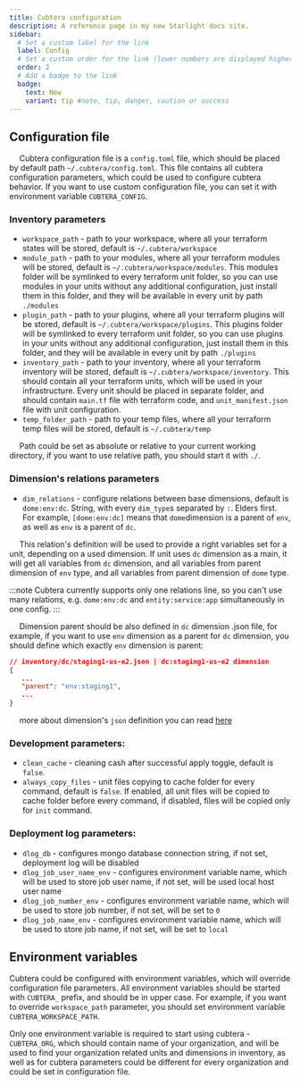 ```yaml
---
title: Cubtera configuration
description: A reference page in my new Starlight docs site.
sidebar:
  # Set a custom label for the link
  label: Config
  # Set a custom order for the link (lower numbers are displayed higher up)
  order: 2
  # Add a badge to the link
  badge:
    text: New
    variant: tip #note, tip, danger, caution or success
---
```



## Configuration file

&emsp; Cubtera configuration file is a `config.toml` file, which should be placed by default path `~/.cubtera/config.toml`. This file contains all cubtera configuration parameters, which could be used to configure cubtera behavior. If you want to use custom configuration file, you can set it with environment variable `CUBTERA_CONFIG`.

### Inventory parameters
- `workspace_path` - path to your workspace, where all your terraform states will be stored, default is `~/.cubtera/workspace`
- `module_path` - path to your modules, where all your terraform modules will be stored, default is `~/.cubtera/workspace/modules`. This modules folder will be symlinked to every terraform unit folder, so you can use modules in your units without any additional configuration, just install them in this folder, and they will be available in every unit by path `./modules`
- `plugin_path` - path to your plugins, where all your terraform plugins will be stored, default is `~/.cubtera/workspace/plugins`. This plugins folder will be symlinked to every terraform unit folder, so you can use plugins in your units without any additional configuration, just install them in this folder, and they will be available in every unit by path `./plugins`
- `inventory_path` - path to your inventory, where all your terraform inventory will be stored, default is `~/.cubtera/workspace/inventory`. This should contain all your terraform units, which will be used in your infrastructure. Every unit should be placed in separate folder, and should contain `main.tf` file with terraform code, and `unit_manifest.json` file with unit configuration.
- `temp_folder_path` - path to your temp files, where all your terraform temp files will be stored, default is `~/.cubtera/temp`

&emsp; Path could be set as absolute or relative to your current working directory, if you want to use relative path, you should start it with `./`.

### Dimension's relations parameters

- `dim_relations` - configure relations between base dimensions, default is `dome:env:dc`. String, with every `dim_type`s separated by `:`. Elders first. For example, `[dome:env:dc]` means that `dome`dimension is a parent of `env`, as well as `env` is a parent of `dc`.

&emsp; This relation's definition will be used to provide a right variables set for a unit, depending on a used dimension. If unit uses `dc` dimension as a main, it will get all variables from `dc` dimension, and all variables from parent dimension of `env` type, and all variables from parent dimension of `dome` type.

:::note
Cubtera currently supports only one relations line, so you can't use many relations, e.g. `dome:env:dc` and `entity:service:app` simultaneously in one config.
:::

&emsp; Dimension parent should be also defined in `dc` dimension .json file, for example, if you want to use `env` dimension as a parent for `dc` dimension, you should define which exactly `env` dimension is parent:
```json
// inventory/dc/staging1-us-e2.json | dc:staging1-us-e2 dimension
{
   ...
   "parent": "env:staging1",
   ...
}
```

&emsp; more about dimension's `json` definition you can read [here]()

### Development parameters:
- `clean_cache` - cleaning cash after successful apply toggle, default is `false`.
- `always_copy_files` - unit files copying to cache folder for every command, default is `false`. If enabled, all unit files will be copied to cache folder before every command, if disabled, files will be copied only for `init` command.

### Deployment log parameters:
- `dlog_db` - configures mongo database connection string, if not set, deployment log will be disabled
- `dlog_job_user_name_env` - configures environment variable name, which will be used to store job user name, if not set, will be used local host user name
- `dlog_job_number_env` - configures environment variable name, which will be used to store job number, if not set, will be set to `0`
- `dlog_job_name_env` - configures environment variable name, which will be used to store job name, if not set, will be set to `local`

## Environment variables

Cubtera could be configured with environment variables, which will override configuration file parameters. All environment variables should be started with `CUBTERA_` prefix, and should be in upper case. For example, if you want to override `workspace_path` parameter, you should set environment variable `CUBTERA_WORKSPACE_PATH`.

Only one environment variable is required to start using cubtera - `CUBTERA_ORG`, which should contain name of your organization, and will be used to find your organization related units and dimensions in inventory, as well as for cubtera parameters could be different for every organization and could be set in configuration file.